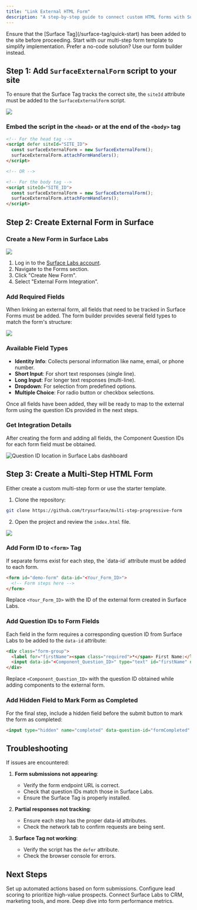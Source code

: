 ```yaml
---
title: "Link External HTML Form"
description: "A step-by-step guide to connect custom HTML forms with Surface Labs for partial response tracking, workflows, lead scoring, and enrichment"
---
```


<Warning icon="lightbulb">
  Ensure that the [Surface Tag](/surface-tag/quick-start) has been added to the site before proceeding.
</Warning>

<CardGroup cols={2}>
  <Card title="Use Our Template" icon="github" href="https://github.com/trysurface/multi-step-progressive-form">
    Start with our multi-step form template to simplify implementation.
  </Card>
  <Card title="Form Builder" icon="wand-magic-sparkles" href="/surface-forms/form-builder">
    Prefer a no-code solution? Use our form builder instead.
  </Card>
</CardGroup>

## Step 1: Add `SurfaceExternalForm` script to your site

To ensure that the Surface Tag tracks the correct site, the `siteId` attribute must be added to the `SurfaceExternalForm` script.

<Frame>
  <img src="/images/external-form/5.png" />
</Frame>

### Embed the script in the `<head>` or at the end of the `<body>` tag

```html
<!-- For the head tag -->
<script defer siteId="SITE_ID">
  const surfaceExternalForm = new SurfaceExternalForm();
  surfaceExternalForm.attachFormHandlers();
</script>

<!-- OR -->

<!-- For the body tag -->
<script siteId="SITE_ID">
  const surfaceExternalForm = new SurfaceExternalForm();
  surfaceExternalForm.attachFormHandlers();
</script>
```

## Step 2: Create External Form in Surface
### Create a New Form in Surface Labs

<Frame>
  <img src="/images/external-form/1.png" />
</Frame>

1. Log in to the [Surface Labs account](https://app.surfacelabs.com).
2. Navigate to the Forms section.
3. Click "Create New Form".
4. Select "External Form Integration".

### Add Required Fields

When linking an external form, all fields that need to be tracked in Surface Forms must be added. The form builder provides several field types to match the form's structure:

<Frame>
  <img src="/images/external-form/2.png" />
</Frame>

### Available Field Types

- **Identity Info**: Collects personal information like name, email, or phone number.
- **Short Input**: For short text responses (single line).
- **Long Input**: For longer text responses (multi-line).
- **Dropdown**: For selection from predefined options.
- **Multiple Choice**: For radio button or checkbox selections.

Once all fields have been added, they will be ready to map to the external form using the question IDs provided in the next steps.

### Get Integration Details

After creating the form and adding all fields, the Component Question IDs for each form field must be obtained.

<Frame>
  <img src="/images/external-form/3.png" alt="Question ID location in Surface Labs dashboard" />
</Frame>

## Step 3: Create a Multi-Step HTML Form

Either create a custom multi-step form or use the starter template.

1. Clone the repository:
```bash
git clone https://github.com/trysurface/multi-step-progressive-form
```

2. Open the project and review the `index.html` file.

<Frame>
  <img src="/images/external-form/4.png" />
</Frame>

### Add Form ID to `<form>` Tag

<Info>
  If separate forms exist for each step, the `data-id` attribute must be added to each form.
</Info>

```html
<form id="demo-form" data-id="<Your_Form_ID>">
  <!-- Form steps here -->
</form>
```

Replace `<Your_Form_ID>` with the ID of the external form created in Surface Labs.

### Add Question IDs to Form Fields

Each field in the form requires a corresponding question ID from Surface Labs to be added to the `data-id` attribute:

```html
<div class="form-group">
  <label for="firstName"><span class="required">*</span> First Name:</label>
  <input data-id="<Component_Question_ID>" type="text" id="firstName" name="firstName" placeholder="First Name" class="input-field" required>
</div>
```

Replace `<Component_Question_ID>` with the question ID obtained while adding components to the external form.

### Add Hidden Field to Mark Form as Completed
For the final step, include a hidden field before the submit button to mark the form as completed:

```html
<input type="hidden" name="completed" data-question-id="formCompleted" value="true">
```

## Troubleshooting

If issues are encountered:

1. **Form submissions not appearing**:
   - Verify the form endpoint URL is correct.
   - Check that question IDs match those in Surface Labs.
   - Ensure the Surface Tag is properly installed.

2. **Partial responses not tracking**:
   - Ensure each step has the proper data-id attributes.
   - Check the network tab to confirm requests are being sent.

3. **Surface Tag not working**:
   - Verify the script has the `defer` attribute.
   - Check the browser console for errors.

## Next Steps

<CardGroup cols={2}>
  <Card title="Configure Workflows" icon="bolt" href="/workflows/overview">
    Set up automated actions based on form submissions.
  </Card>
  <Card title="Lead Scoring" icon="chart-line" href="/leads/lead-score">
    Configure lead scoring to prioritize high-value prospects.
  </Card>
  <Card title="Integrations" icon="plug" href="/integrations/slack/overview">
    Connect Surface Labs to CRM, marketing tools, and more.
  </Card>
  <Card title="Analytics (Coming Soon)" icon="chart-pie">
    Deep dive into form performance metrics.
  </Card>
</CardGroup>

